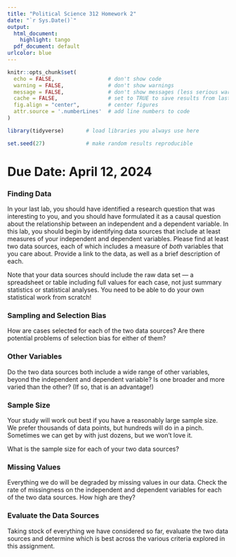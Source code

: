 ```yaml
---
title: "Political Science 312 Homework 2"
date: "`r Sys.Date()`"
output:
  html_document:
    highlight: tango
  pdf_document: default
urlcolor: blue
---
```


```r
knitr::opts_chunk$set(
  echo = FALSE,                 # don't show code
  warning = FALSE,              # don't show warnings
  message = FALSE,              # don't show messages (less serious warnings)
  cache = FALSE,                # set to TRUE to save results from last compilation
  fig.align = "center",         # center figures
  attr.source = '.numberLines'  # add line numbers to code
)

library(tidyverse)       # load libraries you always use here

set.seed(27)             # make random results reproducible
```

# Due Date: April 12, 2024

### Finding Data

In your last lab, you should have identified a research question that was interesting to you, and you should have formulated it as a causal question about the relationship between an independent and a dependent variable. In this lab, you should begin by identifying data sources that include at least measures of your independent and dependent variables. Please find at least two data sources, each of which includes a measure of *both* variables that you care about. Provide a link to the data, as well as a brief description of each.

Note that your data sources should include the raw data set --- a spreadsheet or table including full values for each case, not just summary statistics or statistical analyses. You need to be able to do your own statistical work from scratch!

### Sampling and Selection Bias

How are cases selected for each of the two data sources? Are there potential problems of selection bias for either of them? 

### Other Variables

Do the two data sources both include a wide range of other variables, beyond the independent and dependent variable? Is one broader and more varied than the other? (If so, that is an advantage!)

### Sample Size

Your study will work out best if you have a reasonably large sample size. We prefer thousands of data points, but hundreds will do in a pinch. Sometimes we can get by with just dozens, but we won't love it.

What is the sample size for each of your two data sources?

### Missing Values

Everything we do will be degraded by missing values in our data. Check the rate of missingness on the independent and dependent variables for each of the two data sources. How high are they?

### Evaluate the Data Sources

Taking stock of everything we have considered so far, evaluate the two data sources and determine which is best across the various criteria explored in this assignment. 
